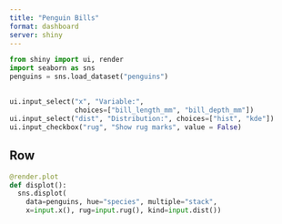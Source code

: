 ```yaml
---
title: "Penguin Bills"
format: dashboard
server: shiny
---
```


```python
from shiny import ui, render
import seaborn as sns
penguins = sns.load_dataset("penguins")
```

## {.toolbar}

```python
ui.input_select("x", "Variable:",
                choices=["bill_length_mm", "bill_depth_mm"])
ui.input_select("dist", "Distribution:", choices=["hist", "kde"])
ui.input_checkbox("rug", "Show rug marks", value = False)
```

## Row

```python
@render.plot
def displot():
  sns.displot(
    data=penguins, hue="species", multiple="stack",
    x=input.x(), rug=input.rug(), kind=input.dist())
```

